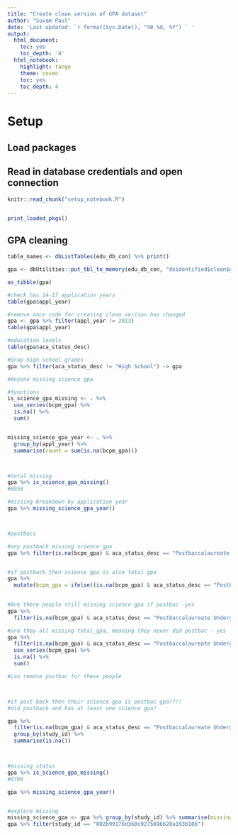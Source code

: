 ```yaml
---
title: "Create clean version of GPA dataset"
author: "Suvam Paul"
date: 'Last updated: `r format(Sys.Date(), "%B %d, %Y") ` '
output:
  html_document:
    toc: yes
    toc_depth: '4'
  html_notebook:
    highlight: tango
    theme: cosmo
    toc: yes
    toc_depth: 4
---
```


# Setup
## Load packages
## Read in database credentials and open connection

```r
knitr::read_chunk("setup_notebook.R")
```

```r
```

```r
print_loaded_pkgs()
```

## GPA cleaning

```r

table_names <- dbListTables(edu_db_con) %>% print()

```


```r

gpa <- dbUtilities::put_tbl_to_memory(edu_db_con, "deidentified$clean$gpa")

as_tibble(gpa)

#check has 14-17 application years 
table(gpa$appl_year)

#remove once code for creating clean verison has changed
gpa <- gpa %>% filter(appl_year != 2013)
table(gpa$appl_year)
```



```r

#education levels
table(gpa$aca_status_desc)

#drop high school grades
gpa %>% filter(aca_status_desc != "High School") -> gpa

```






```r

#Anyone missing science gpa 

#functions
is_science_gpa_missing <- . %>% 
  use_series(bcpm_gpa) %>% 
  is.na() %>% 
  sum()


missing_science_gpa_year <- . %>% 
  group_by(appl_year) %>% 
  summarise(count = sum(is.na(bcpm_gpa)))



#total missing
gpa %>% is_science_gpa_missing()
#6958

#missing breakdown by application year
gpa %>% missing_science_gpa_year()



#postbacs

#any postback missing science gpa
gpa %>% filter(is.na(bcpm_gpa) & aca_status_desc == "Postbaccalaureate Undergraduate") 


#if postback then science gpa is also total gpa
gpa %>% 
  mutate(bcpm_gpa = ifelse((is.na(bcpm_gpa) & aca_status_desc == "Postbaccalaureate Undergraduate"), total_gpa, bcpm_gpa)) -> gpa
  

#Are there people still missing science gpa if postbac -yes
gpa %>%  
  filter(is.na(bcpm_gpa) & aca_status_desc == "Postbaccalaureate Undergraduate") %>% dim()

#are they all missing total_gpa, meaning they never did postbac - yes  
gpa %>%  
  filter(is.na(bcpm_gpa) & aca_status_desc == "Postbaccalaureate Undergraduate") %>% 
  use_series(bcpm_gpa) %>% 
  is.na() %>% 
  sum()

#can remove postbac for these people



#if post back then their science gpa is postbac gpa??!!
#did postback and has at least one science gpa?

gpa %>% 
  filter(is.na(bcpm_gpa) & aca_status_desc == "Postbaccalaureate Undergraduate" | aca_status_desc == "Junior") %>% 
  group_by(study_id) %>% 
  summarise(is.na())



#missing status
gpa %>% is_science_gpa_missing()  
#6700

gpa %>% missing_science_gpa_year()


#explore missing
missing_science_gpa <- gpa %>% group_by(study_id) %>% summarise(missing = sum(is.na(bcpm_gpa))) %>% filter(missing > 0)
gpa %>% filter(study_id == "002b99176d360c9275696b20a193b186")



```



